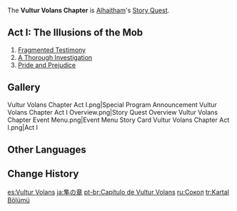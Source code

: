 {{Chapter Infobox
|character       = Alhaitham
|short           = Vultur Volans
|act1            = The Illusions of the Mob
|ARReq1          = 40
|keyReq1         = 1
|archonQuestReq1 = [[Chapter III]]: Act V - [[Akasha Pulses, the Kalpa Flame Rises]]
}}
The '''Vultur Volans Chapter''' is [[Alhaitham]]'s [[Story Quest]].

==Act I: The Illusions of the Mob==
{{Main|The Illusions of the Mob}}
{{Description|Rumors about the Acting Grand Sage have become a popular topic at the Akademiya, while the Acting Grand Sage in question still remains as unbound by convention as ever.<br />Where there are people, there will be a collective. Those outside of it are desperate to fit in, while those already inside relish their false sense of bliss.<br />...Until the fragile bonds are broken, and the mindless crowd disperses like sand.}}
# [[Fragmented Testimony]]
# [[A Thorough Investigation]]
# [[Pride and Prejudice]]

==Gallery==
<gallery hideaddbutton="true" captionalign="center">
Vultur Volans Chapter Act I.png|Special Program Announcement
Vultur Volans Chapter Act I Overview.png|Story Quest Overview
Vultur Volans Chapter Event Menu.png|Event Menu
Story Card Vultur Volans Chapter Act I.png|Act I
</gallery>

==Other Languages==
{{Other Languages
|en      = Vultur Volans Chapter
|zhs     = 天隼之章
|zhs_rm  = Tiānsǔn zhī Zhāng
|zht     = 天隼之章
|zht_rm  = Tiānsǔn zhī Zhāng
|zh_tl   = Chapter of Heaven Falcon
|ja      = 隼の章
|ja_rm   = Hayabusa no Shou
|ja_tl   = Falcon Chapter
|ko      = 매의 장
|ko_rm   = Mae-ui Jang
|ko_tl   = Hawk Chapter
|es      = Vultur Volans
|fr      = Vultur Volans
|ru      = Сокол
|ru_tl   = Falcon
|th      = บทแห่งเหยี่ยวเหินเวหา
|th_rm   = 
|th_tl   = 
|vi      = Chương Thiên Chuẩn
|vi_tl   = 
|de      = Vultur Volans
|id      = Chapter Vultur Volans
|id_tl   = Vultur Volans Chapter
|pt      = Capítulo de Vultur Volans
|pt_tl   = 
|tr      = Kartal Bölümü
|tr_tl   = 
|it      = Capitolo del Vultur Volans
|it_tl   = Chapter of the Vultur Volans
}}

==Change History==
{{Change History|3.4}}

[[es:Vultur Volans]]
[[ja:隼の章]]
[[pt-br:Capítulo de Vultur Volans]]
[[ru:Сокол]]
[[tr:Kartal Bölümü]]